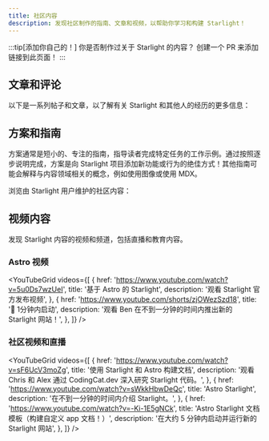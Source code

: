 ```yaml
---
title: 社区内容
description: 发现社区制作的指南、文章和视频，以帮助你学习和构建 Starlight！
---
```


:::tip[添加你自己的！]
你是否制作过关于 Starlight 的内容？
创建一个 PR 来添加链接到此页面！
:::


## 文章和评论

以下是一系列帖子和文章，以了解有关 Starlight 和其他人的经历的更多信息：

<CardGrid>
	<LinkCard
		href="https://devm.io/open-source/starlight-astro"
		title="使用 Starlight 生成静态站点"
		description="“在设计组件时，没有太大或太小的想法”——对 Starlight 负责人 Chris Swithinbank 的采访"
	/>
	<LinkCard
		href="https://frontendatscale.com/blog/hybrid-frontend-architecture/"
		title="使用 Astro 和 Starlight 的混合前端架构"
		description="Maxi Ferreira 和 Ben Holmes 使用 Starlight、TinaCMS 和具有身份验证功能的交互式 API Playground 构建了一个文档站点。"
	/>
	<LinkCard
		href="https://www.olets.dev/posts/comparing-docs-site-builders-vuepress-vs-starlight/"
		title="比较文档网站构建工具：VuePress 与 Starlight"
		description="这两个框架如何衡量？"
	/>
</CardGrid>

## 方案和指南

方案通常是短小的、专注的指南，指导读者完成特定任务的工作示例。通过按照逐步说明完成，方案是向 Starlight 项目添加新功能或行为的绝佳方式！其他指南可能会解释与内容领域相关的概念，例如使用图像或使用 MDX。

浏览由 Starlight 用户维护的社区内容：

<CardGrid>
	<LinkCard
		href="https://www.webpro.nl/scraps/versioned-docs-with-starlight-and-vercel"
		title="Starlight & Vercel 的版本化文档"
		description="为项目的每个主要版本实现单独版本的文档的指南"
	/>
	<LinkCard
		href="https://hideoo.dev/notes/starlight-heading-links"
		title="添加指向 Starlight 标题的链接"
		description="使用 rehype 插件共享文档特定部分链接的指南"
	/>
	<LinkCard
		href="https://blog.otterlord.dev/posts/starlight-sponsors/"
		title="将赞助商添加到你的 Starlight 网站"
		description="在文档侧边栏中实现自定义赞助商组件的指南"
	/>
	<LinkCard
		href="https://hideoo.dev/notes/starlight-og-images"
		title="将 Open Graph 图像添加到 Starlight"
		description="为你的网页生成社交图像和相应 meta 标签的指南"
	/>
	<LinkCard
		href="https://hideoo.dev/notes/starlight-third-party-icon-sets"
		title="在 Starlight 中使用第三方图标集"
		description="使用 unplugin-icons 扩展 Starlight 可用图标选择的指南"
	/>
	<LinkCard
		href="https://hideoo.dev/notes/starlight-custom-html-head"
		title="编辑 Starlight 页面的 HTML head 部分"
		description="了解如何添加常见的 head 内容，例如 Web 分析、字体和脚本"
	/>
	<LinkCard
		href="https://dev.to/mrrobot/publishing-documentation-with-astro-starlight-691"
		title="使用 Astro Starlight 发布文档"
		description="开始使用 Starlight 文档"
	/>
	<LinkCard
		href="https://events-3bg.pages.dev/jotter/starlight/guide/"
		title="启用视图过渡"
		description="通过 Bag of Tricks 的视图过渡支持，获得 SPA 一样的观感"
	/>
</CardGrid>

## 视频内容

发现 Starlight 内容的视频和频道，包括直播和教育内容。


### Astro 视频

<YouTubeGrid
	videos={[
		{
			href: 'https://www.youtube.com/watch?v=5u0Ds7wzUeI',
			title: '基于 Astro 的 Starlight',
			description: '观看 Starlight 官方发布视频',
		},
		{
			href: 'https://www.youtube.com/shorts/zjOWezSzd18',
			title: '🌟 1分钟内启动',
			description: '观看 Ben 在不到一分钟的时间内推出新的 Starlight 网站！',
		},
	]}
/>

### 社区视频和直播

<YouTubeGrid
	videos={[
		{
			href: 'https://www.youtube.com/watch?v=sF6UcV3moZg',
			title: '使用 Starlight 和 Astro 构建文档',
			description:
				'观看 Chris 和 Alex 通过 CodingCat.dev 深入研究 Starlight 代码。',
		},
		{
			href: 'https://www.youtube.com/watch?v=sWkkHbwDeQc',
			title: 'Astro Starlight',
			description: '在不到一分钟的时间内介绍 Starlight。',
		},
		{
			href: 'https://www.youtube.com/watch?v=-Ki-1E5gNCk',
			title: 'Astro Starlight 文档模板（构建自定义 app 文档！）',
			description: '在大约 5 分钟内启动并运行新的 Starlight 网站',
		},
	]}
/>
